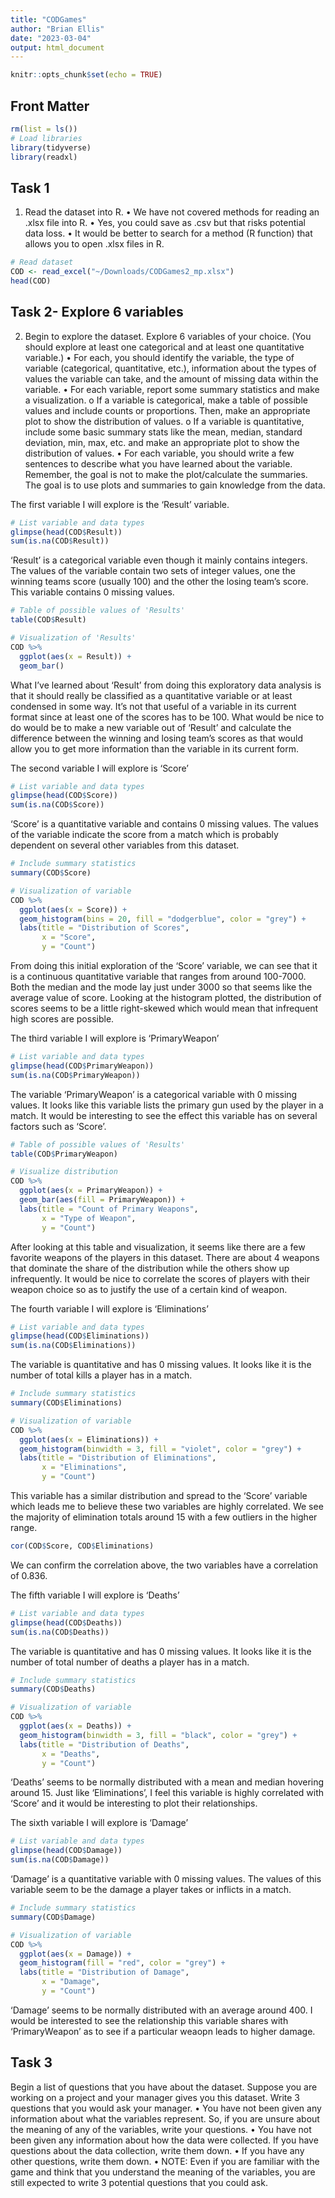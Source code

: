 ```yaml
---
title: "CODGames"
author: "Brian Ellis"
date: "2023-03-04"
output: html_document
---
```


```r
knitr::opts_chunk$set(echo = TRUE)
```

## Front Matter

```r
rm(list = ls())
# Load libraries
library(tidyverse)
library(readxl)
```


## Task 1

1. Read the dataset into R.
•	We have not covered methods for reading an .xlsx file into R. 
•	Yes, you could save as .csv but that risks potential data loss. 
•	It would be better to search for a method (R function) that allows you to open .xlsx files in R.

```r
# Read dataset
COD <- read_excel("~/Downloads/CODGames2_mp.xlsx")
head(COD)
```

## Task 2- Explore 6 variables

2. Begin to explore the dataset. Explore 6 variables of your choice. (You should explore at least one categorical and at least one quantitative variable.)
•	For each, you should identify the variable, the type of variable (categorical, quantitative, etc.), information about the types of values the variable can take, and the amount of missing data within the variable. 
•	For each variable, report some summary statistics and make a visualization.
o	If a variable is categorical, make a table of possible values and include counts or proportions. Then, make an appropriate plot to show the distribution of values.
o	If a variable is quantitative, include some basic summary stats like the mean, median, standard deviation, min, max, etc. and make an appropriate plot to show the distribution of values.
•	For each variable, you should write a few sentences to describe what you have learned about the variable. Remember, the goal is not to make the plot/calculate the summaries. The goal is to use plots and summaries to gain knowledge from the data.

The first variable I will explore is the 'Result' variable.
```r
# List variable and data types
glimpse(head(COD$Result))
sum(is.na(COD$Result))
```

'Result' is a categorical variable even though it mainly contains integers. The values of the variable contain two sets of integer values, one the winning teams score (usually 100) and the other the losing team's score. This variable contains 0 missing values.

```r
# Table of possible values of 'Results'
table(COD$Result)
```

```r
# Visualization of 'Results'
COD %>% 
  ggplot(aes(x = Result)) +
  geom_bar()
```

What I've learned about 'Result' from doing this exploratory data analysis is that it should really be classified as a quantitative variable or at least condensed in some way. It's not that useful of a variable in its current format since at least one of the scores has to be 100. What would be nice to do would be to make a new variable out of 'Result' and calculate the difference between the winning and losing team's scores as that would allow you to get more information than the variable in its current form.

The second variable I will explore is 'Score'
```r
# List variable and data types
glimpse(head(COD$Score))
sum(is.na(COD$Score))
```

'Score' is a quantitative variable and contains 0 missing values. The values of the variable indicate the score from a match which is probably dependent on several other variables from this dataset.

```r
# Include summary statistics
summary(COD$Score)
```


```r
# Visualization of variable
COD %>% 
  ggplot(aes(x = Score)) +
  geom_histogram(bins = 20, fill = "dodgerblue", color = "grey") +
  labs(title = "Distribution of Scores",
       x = "Score",
       y = "Count")
```

From doing this initial exploration of the 'Score' variable, we can see that it is a continuous quantitative variable that ranges from around 100-7000. Both the median and the mode lay just under 3000 so that seems like the average value of score. Looking at the histogram plotted, the distribution of scores seems to be a little right-skewed which would mean that infrequent high scores are possible. 

The third variable I will explore is 'PrimaryWeapon'
```r
# List variable and data types
glimpse(head(COD$PrimaryWeapon))
sum(is.na(COD$PrimaryWeapon))
```

The variable 'PrimaryWeapon' is a categorical variable with 0 missing values. It looks like this variable lists the primary gun used by the player in a match. It would be interesting to see the effect this variable has on several factors such as 'Score'.

```r
# Table of possible values of 'Results'
table(COD$PrimaryWeapon)
```

```r
# Visualize distribution
COD %>% 
  ggplot(aes(x = PrimaryWeapon)) +
  geom_bar(aes(fill = PrimaryWeapon)) +
  labs(title = "Count of Primary Weapons",
       x = "Type of Weapon",
       y = "Count")
```

After looking at this table and visualization, it seems like there are a few favorite weapons of the players in this dataset. There are about 4 weapons that dominate the share of the distribution while the others show up infrequently. It would be nice to correlate the scores of players with their weapon choice so as to justify the use of a certain kind of weapon.


The fourth variable I will explore is 'Eliminations'
```r
# List variable and data types
glimpse(head(COD$Eliminations))
sum(is.na(COD$Eliminations))
```

The variable is quantitative and has 0 missing values. It looks like it is the number of total kills a player has in a match. 

```r
# Include summary statistics
summary(COD$Eliminations)
```


```r
# Visualization of variable
COD %>% 
  ggplot(aes(x = Eliminations)) +
  geom_histogram(binwidth = 3, fill = "violet", color = "grey") +
  labs(title = "Distribution of Eliminations",
       x = "Eliminations",
       y = "Count")
```

This variable has a similar distribution and spread to the 'Score' variable which leads me to believe these two variables are highly correlated. We see the majority of elimination totals around 15 with a few outliers in the higher range.

```r
cor(COD$Score, COD$Eliminations)
```

We can confirm the correlation above, the two variables have a correlation of 0.836.

The fifth variable I will explore is 'Deaths'
```r
# List variable and data types
glimpse(head(COD$Deaths))
sum(is.na(COD$Deaths))
```

The variable is quantitative and has 0 missing values. It looks like it is the number of total number of deaths a player has in a match. 

```r
# Include summary statistics
summary(COD$Deaths)
```


```r
# Visualization of variable
COD %>% 
  ggplot(aes(x = Deaths)) +
  geom_histogram(binwidth = 3, fill = "black", color = "grey") +
  labs(title = "Distribution of Deaths",
       x = "Deaths",
       y = "Count")
```

'Deaths' seems to be normally distributed with a mean and median hovering around 15. Just like 'Eliminations', I feel this variable is highly correlated with 'Score' and it would be interesting to plot their relationships.

The sixth variable I will explore is 'Damage'
```r
# List variable and data types
glimpse(head(COD$Damage))
sum(is.na(COD$Damage))
```

'Damage' is a quantitative variable with 0 missing values. The values of this variable seem to be the damage a player takes or inflicts in a match.

```r
# Include summary statistics
summary(COD$Damage)
```


```r
# Visualization of variable
COD %>% 
  ggplot(aes(x = Damage)) +
  geom_histogram(fill = "red", color = "grey") +
  labs(title = "Distribution of Damage",
       x = "Damage",
       y = "Count")
```

'Damage' seems to be normally distributed with an average around 400. I would be interested to see the relationship this variable shares with 'PrimaryWeapon' as to see if a particular weaopn leads to higher damage.

## Task 3

Begin a list of questions that you have about the dataset. Suppose you are working on a project and your manager gives you this dataset. Write 3 questions that you would ask your manager.
•	You have not been given any information about what the variables represent. So, if you are unsure about the meaning of any of the variables, write your questions.
•	You have not been given any information about how the data were collected. If you have questions about the data collection, write them down.
•	If you have any other questions, write them down.
•	NOTE: Even if you are familiar with the game and think that you understand the meaning of the variables, you are still expected to write 3 potential questions that you could ask.